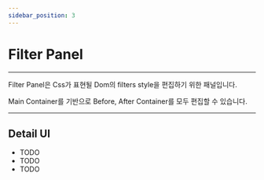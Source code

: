```yaml
---
sidebar_position: 3
---
```


# Filter Panel

<hr/>

Filter Panel은 Css가 표현될 Dom의 filters style을 편집하기 위한 패널입니다.

Main Container를 기반으로 Before, After Container를 모두 편집할 수 있습니다.

<hr/>

## Detail UI
  - TODO
  - TODO
  - TODO
